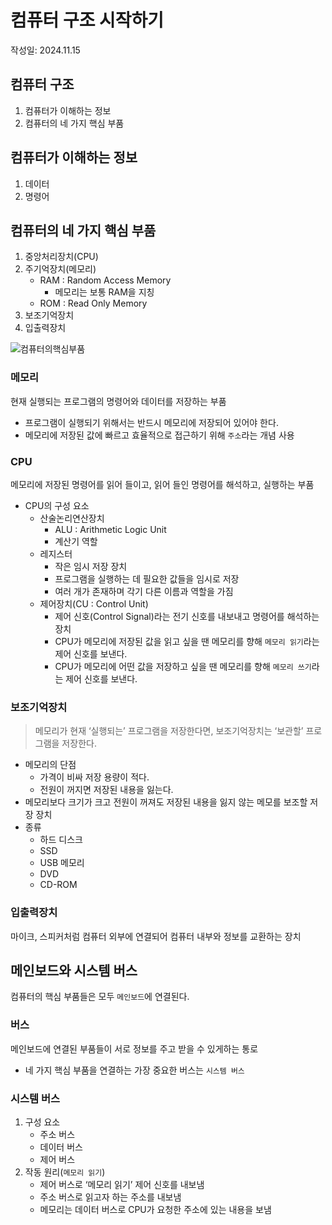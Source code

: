 
# 컴퓨터 구조 시작하기

<PostInfo>작성일: 2024.11.15</PostInfo>

## 컴퓨터 구조

1. 컴퓨터가 이해하는 정보
2. 컴퓨터의 네 가지 핵심 부품

## 컴퓨터가 이해하는 정보

1. 데이터
2. 명령어

## 컴퓨터의 네 가지 핵심 부품

1. 중앙처리장치(CPU)
2. 주기억장치(메모리)
   - RAM : Random Access Memory
     - 메모리는 보통 RAM을 지칭
   - ROM : Read Only Memory
3. 보조기억장치
4. 입출력장치

<Image src={컴퓨터의핵심부품} alt="컴퓨터의핵심부품" />

### 메모리

<Callout>현재 실행되는 프로그램의 명령어와 데이터를 저장하는 부품</Callout>

- 프로그램이 실행되기 위해서는 반드시 메모리에 저장되어 있어야 한다.
- 메모리에 저장된 값에 빠르고 효율적으로 접근하기 위해 `주소`라는 개념 사용

### CPU

<Callout>메모리에 저장된 명령어를 읽어 들이고, 읽어 들인 명령어를 해석하고, 실행하는 부품</Callout>

- CPU의 구성 요소
  - 산술논리연산장치
    - ALU : Arithmetic Logic Unit
    - 계산기 역할
  - 레지스터
    - 작은 임시 저장 장치
    - 프로그램을 실행하는 데 필요한 값들을 임시로 저장
    - 여러 개가 존재하며 각기 다른 이름과 역할을 가짐
  - 제어장치(CU : Control Unit)
    - 제어 신호(Control Signal)라는 전기 신호를 내보내고 명령어를 해석하는 장치
    - CPU가 메모리에 저장된 값을 읽고 싶을 땐 메모리를 향해 `메모리 읽기`라는 제어 신호를 보낸다.
    - CPU가 메모리에 어떤 값을 저장하고 싶을 땐 메모리를 향해 `메모리 쓰기`라는 제어 신호를 보낸다.

### 보조기억장치

> 메모리가 현재 ‘실행되는’ 프로그램을 저장한다면, 보조기억장치는 ‘보관할’ 프로그램을 저장한다.

- 메모리의 단점
  - 가격이 비싸 저장 용량이 적다.
  - 전원이 꺼지면 저장된 내용을 잃는다.
- 메모리보다 크기가 크고 전원이 꺼져도 저장된 내용을 잃지 않는 메모를 보조할 저장 장치
- 종류
  - 하드 디스크
  - SSD
  - USB 메모리
  - DVD
  - CD-ROM

### 입출력장치

<Callout>마이크, 스피커처럼 컴퓨터 외부에 연결되어 컴퓨터 내부와 정보를 교환하는 장치</Callout>

## 메인보드와 시스템 버스

컴퓨터의 핵심 부품들은 모두 `메인보드`에 연결된다.

### 버스

<Callout>메인보드에 연결된 부품들이 서로 정보를 주고 받을 수 있게하는 통로</Callout>

- 네 가지 핵심 부품을 연결하는 가장 중요한 버스는 `시스템 버스`

### 시스템 버스

1. 구성 요소
   - 주소 버스
   - 데이터 버스
   - 제어 버스
2. 작동 원리(`메모리 읽기`)
   - 제어 버스로 ‘메모리 읽기’ 제어 신호를 내보냄
   - 주소 버스로 읽고자 하는 주소를 내보냄
   - 메모리는 데이터 버스로 CPU가 요청한 주소에 있는 내용을 보냄
